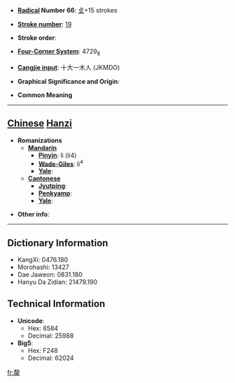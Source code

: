 * '''[[Wiktionary:Chinese radical index| Radical]] Number 66''': [[Wiktionary:Chinese radical index 攴|攴]]+15 strokes

* '''[[Wiktionary:Chinese total strokes index|Stroke number]]''': [[Wiktionary:Chinese total strokes index 19|19]]

* '''Stroke order''': 

* '''[[Wiktionary:Chinese four corner index|Four-Corner System]]''': 4729<sub>8</sub>

* '''[[Wiktionary:Chinese Cangjie index|Cangjie input]]''': 十大一木人 (JKMDO)

* '''Graphical Significance and Origin''': 

* '''Common Meaning'''

----

== [[Chinese]] [[Hanzi]] ==

* '''Romanizations'''
** '''[[Mandarin]]'''
*** '''[[Pinyin]]''': lì (li4)
*** '''[[Wade-Giles]]''': li<sup>4</sup>
*** '''[[Yale]]''': 
** '''[[Cantonese]]'''
*** '''[[Jyutping]]''':
*** '''[[Penkyamp]]''': 
*** '''[[Yale]]''': 

* '''Other info''': 

----

== Dictionary Information ==

* KangXi: 0476.180
* Morohashi: 13427
* Dae Jaweon: 0831.180
* Hanyu Da Zidian: 21479.190

== Technical Information ==

* '''Unicode''':
** Hex: 6584
** Decimal: 25988
* '''Big5''':
** Hex: F248
** Decimal: 62024

[[fr:斄]]